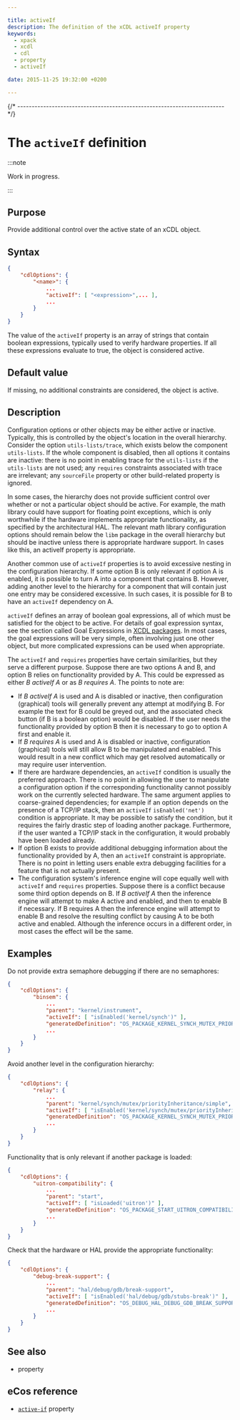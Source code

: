 ```yaml
---

title: activeIf
description: The definition of the xCDL activeIf property
keywords:
  - xpack
  - xcdl
  - cdl
  - property
  - activeIf

date: 2015-11-25 19:32:00 +0200

---
```



{/* ------------------------------------------------------------------------ */}

# The `activeIf` definition

:::note

Work in progress.

:::

## Purpose

Provide additional control over the active state of an xCDL object.

## Syntax

```json {5}
{
    "cdlOptions": {
        "<name>": {
            ...
            "activeIf": [ "<expression>",... ],
            ...
        }
    }
}
```

The value of the `activeIf` property is an array of strings that contain boolean expressions, typically used to verify hardware properties. If all these expressions evaluate to true, the object is considered active.

## Default value

If missing, no additional constraints are considered, the object is active.

## Description

Configuration options or other objects may be either active or inactive. Typically, this is controlled by the object's location in the overall hierarchy. Consider the option `utils-lists/trace`, which exists below the component `utils-lists`. If the whole component is disabled, then all options it contains are inactive: there is no point in enabling trace for the `utils-lists` if the `utils-lists` are not used; any `requires` constraints associated with trace are irrelevant; any `sourceFile` property or other build-related property is ignored.

In some cases, the hierarchy does not provide sufficient control over whether or not a particular object should be active. For example, the math library could have support for floating point exceptions, which is only worthwhile if the hardware implements appropriate functionality, as specified by the architectural HAL. The relevant math library configuration options should remain below the `libm` package in the overall hierarchy but should be inactive unless there is appropriate hardware support. In cases like this, an activeIf property is appropriate.

Another common use of `activeIf` properties is to avoid excessive nesting in the configuration hierarchy. If some option B is only relevant if option A is enabled, it is possible to turn A into a component that contains B. However, adding another level to the hierarchy for a component that will contain just one entry may be considered excessive. In such cases, it is possible for B to have an `activeIf` dependency on A.

`activeIf` defines an array of boolean goal expressions, all of which must be satisfied for the object to be active. For details of goal expression syntax, see the section called Goal Expressions in [XCDL packages](/docs/guide/packages/). In most cases, the goal expressions will be very simple, often involving just one other object, but more complicated expressions can be used when appropriate.

The `activeIf` and `requires` properties have certain similarities, but they serve a different purpose. Suppose there are two options A and B, and option B relies on functionality provided by A. This could be expressed as either *B activeIf A* or as *B requires A*. The points to note are:

- If *B activeIf A* is used and A is disabled or inactive, then configuration (graphical) tools will generally prevent any attempt at modifying B. For example the text for B could be greyed out, and the associated check button (if B is a boolean option) would be disabled. If the user needs the functionality provided by option B then it is necessary to go to option A first and enable it.
- If *B requires A* is used and A is disabled or inactive, configuration (graphical) tools will still allow B to be manipulated and enabled. This would result in a new conflict which may get resolved automatically or may require user intervention.
- If there are hardware dependencies, an `activeIf` condition is usually the preferred approach. There is no point in allowing the user to manipulate a configuration option if the corresponding functionality cannot possibly work on the currently selected hardware. The same argument applies to coarse-grained dependencies; for example if an option depends on the presence of a TCP/IP stack, then an `activeIf` `isEnabled('net')` condition is appropriate. It may be possible to satisfy the condition, but it requires the fairly drastic step of loading another package. Furthermore, if the user wanted a TCP/IP stack in the configuration, it would probably have been loaded already.
- If option B exists to provide additional debugging information about the functionality provided by A, then an `activeIf` constraint is appropriate. There is no point in letting users enable extra debugging facilities for a feature that is not actually present.
- The configuration system's inference engine will cope equally well with `activeIf` and `requires` properties. Suppose there is a conflict because some third option depends on B. If *B activeIf A* then the inference engine will attempt to make A active and enabled, and then to enable B if necessary. If B requires A then the inference engine will attempt to enable B and resolve the resulting conflict by causing A to be both active and enabled. Although the inference occurs in a different order, in most cases the effect will be the same.

## Examples

Do not provide extra semaphore debugging if there are no semaphores:

```json
{
    "cdlOptions": {
        "binsem": {
            ...
            "parent": "kernel/instrument",
            "activeIf": [ "isEnabled('kernel/synch')" ],
            "generatedDefinition": "OS_PACKAGE_KERNEL_SYNCH_MUTEX_PRIORITY_INHERITANCE_SIMPLE_RELAY"
            ...
        }
    }
}
```

Avoid another level in the configuration hierarchy:

```json
{
    "cdlOptions": {
        "relay": {
            ...
            "parent": "kernel/synch/mutex/priorityInheritance/simple",
            "activeIf": [ "isEnabled('kernel/synch/mutex/priorityInheritance/simple')" ],
            "generatedDefinition": "OS_PACKAGE_KERNEL_SYNCH_MUTEX_PRIORITY_INHERITANCE_SIMPLE_RELAY",
            ...
        }
    }
}
```

Functionality that is only relevant if another package is loaded:

```json
{
    "cdlOptions": {
        "uitron-compatibility": {
            ...
            "parent": "start",
            "activeIf": [ "isLoaded('uitron')" ],
            "generatedDefinition": "OS_PACKAGE_START_UITRON_COMPATIBILITY",
            ...
        }
    }
}
```

Check that the hardware or HAL provide the appropriate functionality:

```json {6}
{
    "cdlOptions": {
        "debug-break-support": {
            ...
            "parent": "hal/debug/gdb/break-support",
            "activeIf": [ "isEnabled('hal/debug/gdb/stubs-break')" ],
            "generatedDefinition": "OS_DEBUG_HAL_DEBUG_GDB_BREAK_SUPPORT",
            ...
        }
    }
}
```

## See also

- <MetadataPropertyLink name="requires" /> property

## eCos reference

- [`active-if`](https://ecos.sourceware.org/docs-latest/cdl-guide/ref.active-if.html) property

